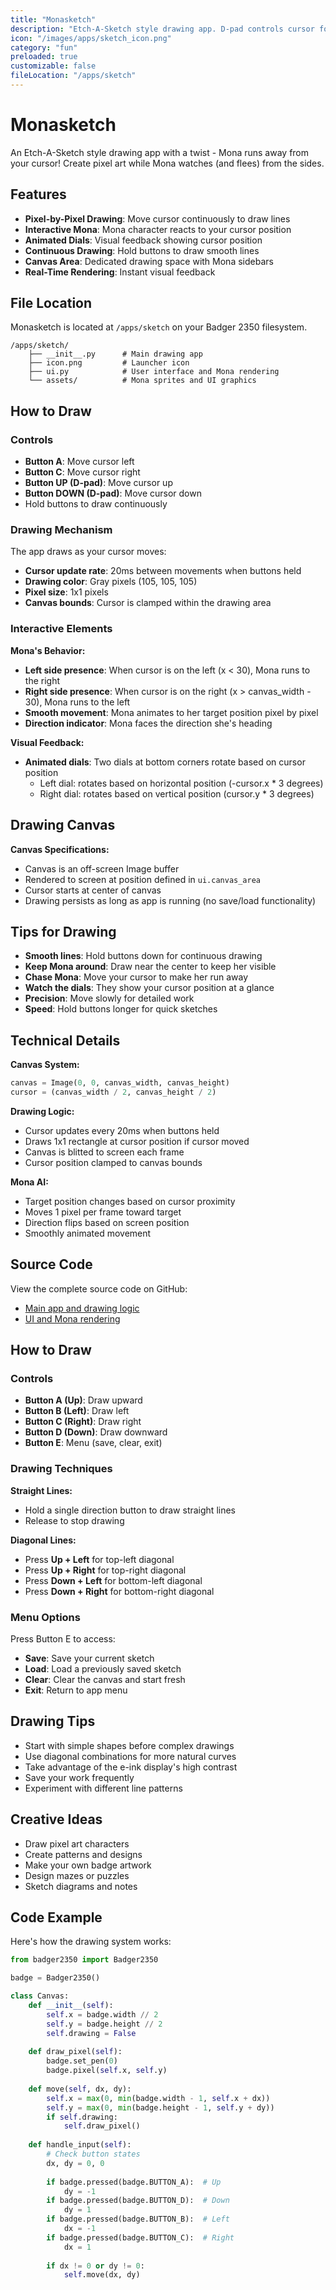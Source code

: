 ```yaml
---
title: "Monasketch"
description: "Etch-A-Sketch style drawing app. D-pad controls cursor for pixel art. Mona reacts to cursor position."
icon: "/images/apps/sketch_icon.png"
category: "fun"
preloaded: true
customizable: false
fileLocation: "/apps/sketch"
---
```


# Monasketch

An Etch-A-Sketch style drawing app with a twist - Mona runs away from your cursor! Create pixel art while Mona watches (and flees) from the sides.

## Features

- **Pixel-by-Pixel Drawing**: Move cursor continuously to draw lines
- **Interactive Mona**: Mona character reacts to your cursor position
- **Animated Dials**: Visual feedback showing cursor position
- **Continuous Drawing**: Hold buttons to draw smooth lines
- **Canvas Area**: Dedicated drawing space with Mona sidebars
- **Real-Time Rendering**: Instant visual feedback

## File Location

Monasketch is located at `/apps/sketch` on your Badger 2350 filesystem.

```
/apps/sketch/
    ├── __init__.py      # Main drawing app
    ├── icon.png         # Launcher icon
    ├── ui.py            # User interface and Mona rendering
    └── assets/          # Mona sprites and UI graphics
```

## How to Draw

### Controls

- **Button A**: Move cursor left
- **Button C**: Move cursor right  
- **Button UP (D-pad)**: Move cursor up
- **Button DOWN (D-pad)**: Move cursor down
- Hold buttons to draw continuously

### Drawing Mechanism

The app draws as your cursor moves:
- **Cursor update rate**: 20ms between movements when buttons held
- **Drawing color**: Gray pixels (105, 105, 105)
- **Pixel size**: 1x1 pixels
- **Canvas bounds**: Cursor is clamped within the drawing area

### Interactive Elements

**Mona's Behavior:**
- **Left side presence**: When cursor is on the left (x < 30), Mona runs to the right
- **Right side presence**: When cursor is on the right (x > canvas_width - 30), Mona runs to the left
- **Smooth movement**: Mona animates to her target position pixel by pixel
- **Direction indicator**: Mona faces the direction she's heading

**Visual Feedback:**
- **Animated dials**: Two dials at bottom corners rotate based on cursor position
  - Left dial: rotates based on horizontal position (-cursor.x * 3 degrees)
  - Right dial: rotates based on vertical position (cursor.y * 3 degrees)

## Drawing Canvas

**Canvas Specifications:**
- Canvas is an off-screen Image buffer
- Rendered to screen at position defined in `ui.canvas_area`
- Cursor starts at center of canvas
- Drawing persists as long as app is running (no save/load functionality)

## Tips for Drawing

- **Smooth lines**: Hold buttons down for continuous drawing
- **Keep Mona around**: Draw near the center to keep her visible
- **Chase Mona**: Move your cursor to make her run away
- **Watch the dials**: They show your cursor position at a glance
- **Precision**: Move slowly for detailed work
- **Speed**: Hold buttons longer for quick sketches

## Technical Details

**Canvas System:**
```python
canvas = Image(0, 0, canvas_width, canvas_height)
cursor = (canvas_width / 2, canvas_height / 2)
```

**Drawing Logic:**
- Cursor updates every 20ms when buttons held
- Draws 1x1 rectangle at cursor position if cursor moved
- Canvas is blitted to screen each frame
- Cursor position clamped to canvas bounds

**Mona AI:**
- Target position changes based on cursor proximity
- Moves 1 pixel per frame toward target
- Direction flips based on screen position
- Smoothly animated movement

## Source Code

View the complete source code on GitHub:
- [Main app and drawing logic](https://github.com/badger/tufty/blob/main/badge/apps/sketch/__init__.py)
- [UI and Mona rendering](https://github.com/badger/tufty/blob/main/badge/apps/sketch/ui.py)

## How to Draw

### Controls

- **Button A (Up)**: Draw upward
- **Button B (Left)**: Draw left
- **Button C (Right)**: Draw right
- **Button D (Down)**: Draw downward
- **Button E**: Menu (save, clear, exit)

### Drawing Techniques

**Straight Lines:**
- Hold a single direction button to draw straight lines
- Release to stop drawing

**Diagonal Lines:**
- Press **Up + Left** for top-left diagonal
- Press **Up + Right** for top-right diagonal
- Press **Down + Left** for bottom-left diagonal
- Press **Down + Right** for bottom-right diagonal

### Menu Options

Press Button E to access:
- **Save**: Save your current sketch
- **Load**: Load a previously saved sketch
- **Clear**: Clear the canvas and start fresh
- **Exit**: Return to app menu

## Drawing Tips

- Start with simple shapes before complex drawings
- Use diagonal combinations for more natural curves
- Take advantage of the e-ink display's high contrast
- Save your work frequently
- Experiment with different line patterns

## Creative Ideas

- Draw pixel art characters
- Create patterns and designs
- Make your own badge artwork
- Design mazes or puzzles
- Sketch diagrams and notes

## Code Example

Here's how the drawing system works:

```python
from badger2350 import Badger2350

badge = Badger2350()

class Canvas:
    def __init__(self):
        self.x = badge.width // 2
        self.y = badge.height // 2
        self.drawing = False
    
    def draw_pixel(self):
        badge.set_pen(0)
        badge.pixel(self.x, self.y)
    
    def move(self, dx, dy):
        self.x = max(0, min(badge.width - 1, self.x + dx))
        self.y = max(0, min(badge.height - 1, self.y + dy))
        if self.drawing:
            self.draw_pixel()
    
    def handle_input(self):
        # Check button states
        dx, dy = 0, 0
        
        if badge.pressed(badge.BUTTON_A):  # Up
            dy = -1
        if badge.pressed(badge.BUTTON_D):  # Down
            dy = 1
        if badge.pressed(badge.BUTTON_B):  # Left
            dx = -1
        if badge.pressed(badge.BUTTON_C):  # Right
            dx = 1
        
        if dx != 0 or dy != 0:
            self.move(dx, dy)
```
